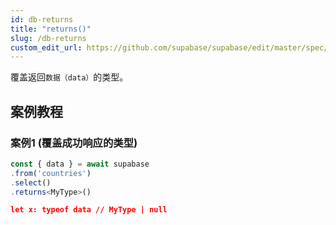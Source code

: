 ```yaml
---
id: db-returns
title: "returns()"
slug: /db-returns
custom_edit_url: https://github.com/supabase/supabase/edit/master/spec/supabase_js_v2.yml
---
```



覆盖返回`数据（data）`的类型。

## 案例教程
### 案例1  (覆盖成功响应的类型)

<Tabs scrollable size="small" type="underlined" defaultActiveId="demo2">


<TabPanel id="demo2" label="使用方法">

  ```ts
const { data } = await supabase
  .from('countries')
  .select()
  .returns<MyType>()
  ```

</TabPanel>


<TabPanel id="demo3" label="返回结果">

  ```json
let x: typeof data // MyType | null
  ```

</TabPanel>


</Tabs>
